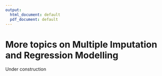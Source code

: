 ```yaml
---
output:
  html_document: default
  pdf_document: default
---
```


# More topics on Multiple Imputation and Regression Modelling 

Under construction
